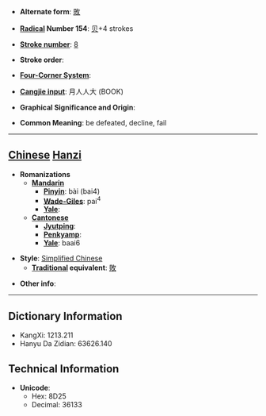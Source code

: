 * '''Alternate form''': [[敗]]

* '''[[Wiktionary:Chinese radical index| Radical]] Number 154''': [[Wiktionary:Chinese radical index 贝|贝]]+4 strokes

* '''[[Wiktionary:Chinese total strokes index|Stroke number]]''': [[Wiktionary:Chinese total strokes index 8|8]]

* '''Stroke order''': 

* '''[[Wiktionary:Chinese four corner index|Four-Corner System]]''': 

* '''[[Wiktionary:Chinese Cangjie index|Cangjie input]]''': 月人人大 (BOOK)

* '''Graphical Significance and Origin''': 

* '''Common Meaning''': be defeated, decline, fail

----

== [[Chinese]] [[Hanzi]] ==

* '''Romanizations'''
** '''[[Mandarin]]'''
*** '''[[Pinyin]]''': bài (bai4)
*** '''[[Wade-Giles]]''': pai<sup>4</sup>
*** '''[[Yale]]''': 
** '''[[Cantonese]]'''
*** '''[[Jyutping]]''':
*** '''[[Penkyamp]]''': 
*** '''[[Yale]]''': baai6

* '''Style''': [[Simplified Chinese]] 
** '''[[Traditional Chinese|Traditional]] equivalent''': [[敗]]

* '''Other info''': 

----

== Dictionary Information ==

* KangXi: 1213.211
* Hanyu Da Zidian: 63626.140

== Technical Information ==

* '''Unicode''':
** Hex: 8D25
** Decimal: 36133